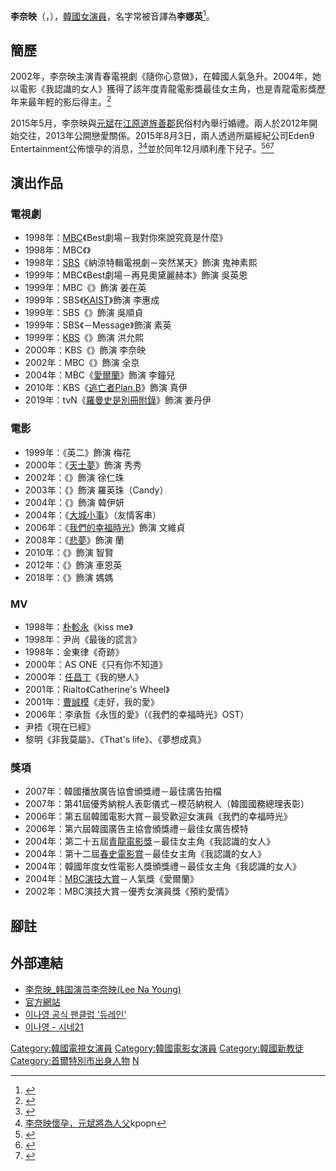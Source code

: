 {{藝人
| 姓名 = 李奈映
| 類型 = 女演員
| 圖片 = Lee Na-young in Jan 2019.png
| 圖片簡介 = 
| 圖片尺寸 = 
| 國籍 = {{KOR}}
| 外文名 = 이나영
| 外文 = ko
| 羅馬拼音 = Lee Na Young 
| 綽號 = 
| 出生日期 = {{birth_date_and_age|1979|2|22}}
| 出生地點 = {{KOR}}[[首爾特別市|首爾特別市]][[麻浦區|麻浦區]]{{link-ko|合井洞|합정동}}
| 逝世 = 
| 配偶 = {{marriage|[[元斌|元斌]]|2015-5-30}}
| 兒女 = 1子
| 職業 = [[演員|演員]]
| 語言 = [[韓語|韓語]]、[[英語|英語]]
| 教育程度 = {{link-ko|新丘大學|신구대학교}}[[工商管理學|工商管理學]]學士
| 宗教信仰 = [[基督教|基督教]]
| 出道日期 = 1998年
| 出道作 = 《突然某天》
| 唱片公司 = 
| 經紀公司 = Eden9 Entertainment
| 網站 = 
}}

'''李奈映'''（{{lang-ko|'''이나영'''}}，{{bd|1979年|2月22日|catIdx=L李}}），[[韓國|韓國]][[演員|女演員]]，名字常被音譯為'''李娜英'''<ref>{{cite news |title=《我认识的女人》 在暗恋的两面，尝爱情的悲喜 |url=http://ent.sina.com.cn/x/2005-06-11/0210748896.html |accessdate=2022-01-28 |work=新浪网 |archive-date=2022-01-28 |archive-url=https://web.archive.org/web/20220128134136/http://ent.sina.com.cn/x/2005-06-11/0210748896.html }}</ref>。

== 簡歷 ==
2002年，李奈映主演青春電視劇《隨你心意做》，在韓國人氣急升。2004年，她以電影《我認識的女人》獲得了該年度青龍電影獎最佳女主角，也是青龍電影獎歷年来最年輕的影后得主。<ref>{{cite news |title=10 K-Dramas To Inspire Your New Year’s Resolutions |url=https://www.soompi.com/article/1509634wpp/10-k-dramas-to-inspire-your-new-years-resolutions |accessdate=2022-01-28 |work=Soompi |date=1643365616 |language=en |archive-date=2022-05-22 |archive-url=https://web.archive.org/web/20220522084740/https://www.soompi.com/article/1509634wpp/10-k-dramas-to-inspire-your-new-years-resolutions }}</ref>

2015年5月，李奈映與[[元斌|元斌]]在[[江原道_(韓國)|江原道]][[旌善郡|旌善郡]]民俗村內舉行婚禮。兩人於2012年開始交往，2013年公開戀愛關係。2015年8月3日，兩人透過所屬經紀公司Eden9 Entertainment公佈懷孕的消息，<ref>{{cite news |title=元斌李娜英升级准父母 最强颜值星娃引期待-新华网 |url=http://www.xinhuanet.com/world/2015-08/04/c_128091640.htm |accessdate=2022-01-28 |work=新华网 |archive-date=2022-01-28 |archive-url=https://web.archive.org/web/20220128134207/http://www.xinhuanet.com/world/2015-08/04/c_128091640.htm }}</ref><ref>[http://kpopn.com/2015/08/03/288838/ 李奈映懷孕，元斌將為人父]{{Dead link|date=2019年6月 |bot=InternetArchiveBot |fix-attempted=yes }}kpopn{{zh}}</ref>並於同年12月順利產下兒子。<ref>{{cite news |title=韩星元斌升级当爸 结婚7个月喜得爱子(图)-新华网 |url=http://www.xinhuanet.com/world/2015-12/21/c_128552697.htm |accessdate=2022-01-28 |work=新华网 |archive-date=2022-01-28 |archive-url=https://web.archive.org/web/20220128134205/http://www.xinhuanet.com/world/2015-12/21/c_128552697.htm }}</ref><ref>{{cite news |title=《羅曼史是別冊附錄》女主角是誰？「李奈映」元斌老婆、廣告天后稱號，更是大牌女一號 |url=https://www.beauty321.com/post/22399 |accessdate=2022-01-28 |work=beauty美人圈 |date=2019-01-28 |language=zh-TW |archive-date=2022-01-28 |archive-url=https://web.archive.org/web/20220128134136/https://www.beauty321.com/post/22399 }}</ref><ref>{{cite news |title=元斌秘娶李娜英 双方情史都很丰富 |url=http://ent.sina.com.cn/s/j/2015-06-01/doc-icpkqeaz6355050.shtml |accessdate=2022-01-28 |work=新浪网 |archive-date=2022-01-28 |archive-url=https://web.archive.org/web/20220128131008/http://ent.sina.com.cn/s/j/2015-06-01/doc-icpkqeaz6355050.shtml }}</ref>

== 演出作品 ==
=== 電視劇 ===
*1998年：[[文化廣播公司|MBC]]《Best劇場－我對你來說究竟是什麼》
*1998年：MBC《{{link-ko|三男三女|남자 셋 여자 셋}}》
*1998年：[[SBS_(韓國)|SBS]]《納涼特輯電視劇－突然某天》飾演 鬼神素熙
*1999年：MBC《Best劇場－再見奧黛麗赫本》飾演 吳英恩
*1999年：MBC《{{link-ko|我們真的愛過嗎|우리가 정말 사랑했을까}}》飾演 姜在英
*1999年：SBS《[[KAIST_(電視劇)|KAIST]]》飾演 李惠成
*1999年：SBS《{{link-ko|Queen (電視劇)|퀸 (드라마)|Queen}}》飾演 吳順貞
*1999年：SBS《{{link-ko|TV電影 Love Story|TV영화 러브스토리}}－Message》飾演 素英
*1999年：[[韓國放送公社|KBS]]《{{link-ko|魔法之城|마법의 성 (드라마)}}》飾演 洪允熙
*2000年：KBS《{{link-ko|美好的朋友|멋진친구들}}》飾演 李奈映
*2002年：MBC《{{link-ko|隨你心意做|네 멋대로 해라 (드라마)}}》飾演 全京
*2004年：MBC《[[愛爾蘭_(電視劇)|愛爾蘭]]》飾演 李鐘兒
*2010年：KBS《[[逃亡者Plan.B|逃亡者Plan.B]]》飾演 真伊
*2019年：tvN《[[羅曼史是別冊附錄|羅曼史是別冊附錄]]》飾演 姜丹伊

=== 電影 ===
*1999年：《英二》飾演 梅花
*2000年：《[[天士夢|天士夢]]》飾演 秀秀 
*2002年：《{{link-ko|網上有緣|후 아 유 (영화)}}》飾演 徐仁珠
*2003年：《{{link-ko|歪妹無敵追男記|영어완전정복}}》飾演 羅英珠（Candy）
*2004年：《{{link-ko|我認識的女人|아는 여자}}》飾演 韓伊妍
*2004年：《[[大城小事_(電影)|大城小事]]》（友情客串）
*2006年：《[[我們的幸福時光|我們的幸福時光]]》飾演 文維貞
*2008年：《[[悲夢|悲夢]]》飾演 蘭
*2010年：《{{link-ko|爸爸喜歡女人|아빠가 여자를 좋아해}}》飾演 智賢
*2012年：《{{link-ko|狼嚎|하울링 (2012년 영화)}}》飾演 車恩英
*2018年：《{{link-ko|Beautiful Days|뷰티풀 데이즈 (영화)}}》飾演 媽媽

=== MV ===
*1998年：[[朴軫永|朴軫永]]《kiss me》
*1998年：尹尚《最後的謊言》
*1998年：金東律《奇跡》
*2000年：AS ONE《只有你不知道》
*2000年：[[任昌丁|任昌丁]]《我的戀人》
*2001年：Rialto《Catherine's Wheel》
*2001年：[[曹成模|曹誠模]]《走好，我的愛》
*2006年：李承哲《永恆的愛》（《我們的幸福時光》OST）
*尹捂《現在已經》
*黎明《非我莫屬》、《That's life》、《夢想成真》

=== 獎項 ===
*2007年：韓國播放廣告協會頒獎禮－最佳廣告拍檔
*2007年：第41屆優秀納稅人表彰儀式－模范納稅人（韓國國務總理表彰）  
*2006年：第五屆韓國電影大賞－最受歡迎女演員《我們的幸福時光》   
*2006年：第六屆韓國廣告主協會頒獎禮－最佳女廣告模特
*2004年：第二十五屆[[青龍電影獎|青龍電影獎]]－最佳女主角《我認識的女人》     
*2004年：第十二屆[[春史電影賞|春史電影賞]]－最佳女主角《我認識的女人》    
*2004年：韓國年度女性電影人獎頒獎禮－最佳女主角《我認識的女人》      
*2004年：[[MBC演技大賞|MBC演技大賞]]－人氣獎《愛爾蘭》
*2002年：MBC演技大賞－優秀女演員獎《預約愛情》

== 腳註 ==
{{reflist}}

== 外部連結 ==
* [https://web.archive.org/web/20100306013018/http://www.ueren.com/person/view_80805e16e16f484fbfe5ec6f32aafb5e.shtml 李奈映_韩国演员李奈映(Lee Na Young)]
* [https://web.archive.org/web/20150531015755/http://www.2nayoung.com/ 官方網站] {{ko icon}}
* [http://www.nayoung.com 이나영 공식 팬클럽 '듀레인'] {{ko icon}}
* [https://web.archive.org/web/20070929092919/http://www.cine21.com/Movies/Mov_Person/person_info.php?id=8763 이나영 - 시네21] {{ko icon}}
{{DEFAULTSORT: Lee Na Young}}
{{HideH|榮譽紀錄|HeadStyle=background:gold}}
{{青龍電影獎最佳女主角}}
{{春史電影賞最佳女主角}}
{{韩国福布斯名人榜}}{{HideF}}
{{Authority control}}

[[Category:韓國電視女演員|Category:韓國電視女演員]]
[[Category:韓國電影女演員|Category:韓國電影女演員]]
[[Category:韓國新教徒|Category:韓國新教徒]]
[[Category:首爾特別市出身人物|Category:首爾特別市出身人物]]
[[Category:李姓|N]]